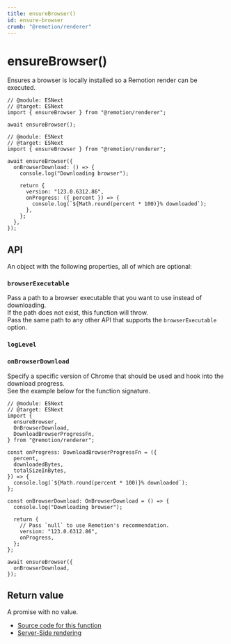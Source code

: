 ```yaml
---
title: ensureBrowser()
id: ensure-browser
crumb: "@remotion/renderer"
---
```


# ensureBrowser()<AvailableFrom v="4.0.137" />

Ensures a browser is locally installed so a Remotion render can be executed.

```tsx twoslash title="Simple usage"
// @module: ESNext
// @target: ESNext
import { ensureBrowser } from "@remotion/renderer";

await ensureBrowser();
```

```tsx twoslash title="Setting a specific Chrome version and listening to progress"
// @module: ESNext
// @target: ESNext
import { ensureBrowser } from "@remotion/renderer";

await ensureBrowser({
  onBrowserDownload: () => {
    console.log("Downloading browser");

    return {
      version: "123.0.6312.86",
      onProgress: ({ percent }) => {
        console.log(`${Math.round(percent * 100)}% downloaded`);
      },
    };
  },
});
```

## API

An object with the following properties, all of which are optional:

### `browserExecutable`

Pass a path to a browser executable that you want to use instead of downloading.  
If the path does not exist, this function will throw.  
Pass the same path to any other API that supports the `browserExecutable` option.

### `logLevel`

<Options id="log" />

### `onBrowserDownload`

Specify a specific version of Chrome that should be used and hook into the download progress.  
See the example below for the function signature.

```tsx twoslash title="init.ts"
// @module: ESNext
// @target: ESNext
import {
  ensureBrowser,
  OnBrowserDownload,
  DownloadBrowserProgressFn,
} from "@remotion/renderer";

const onProgress: DownloadBrowserProgressFn = ({
  percent,
  downloadedBytes,
  totalSizeInBytes,
}) => {
  console.log(`${Math.round(percent * 100)}% downloaded`);
};

const onBrowserDownload: OnBrowserDownload = () => {
  console.log("Downloading browser");

  return {
    // Pass `null` to use Remotion's recommendation.
    version: "123.0.6312.86",
    onProgress,
  };
};

await ensureBrowser({
  onBrowserDownload,
});
```

## Return value

A promise with no value.

- [Source code for this function](https://github.com/remotion-dev/remotion/blob/main/packages/renderer/src/ensure-browser.ts)
- [Server-Side rendering](/docs/ssr)
